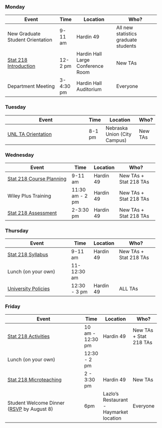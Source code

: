 ::: {.callout-tip .column-page}
### Monday

+----------------------------------------------+-----------+-----------------------------------+--------------------------------------+
| Event                                        | Time      | Location                          | Who?                                 |
+==============================================+===========+===================================+======================================+
| New Graduate Student Orientation             | 9-11 am   | Hardin 49                         | All new statistics graduate students |
+----------------------------------------------+-----------+-----------------------------------+--------------------------------------+
| [Stat 218 Introduction](01-introduction.qmd) | 12-2 pm   | Hardin Hall Large Conference Room | New TAs                              |
+----------------------------------------------+-----------+-----------------------------------+--------------------------------------+
| Department Meeting                           | 3-4:30 pm | Hardin Hall Auditorium            | Everyone                             |
+----------------------------------------------+-----------+-----------------------------------+--------------------------------------+
:::

::: {.callout-tip .column-page}
### Tuesday

+-----------------------------------------------------------------------------+--------+------------------------------+---------+
| Event                                                                       | Time   | Location                     | Who?    |
+=============================================================================+========+==============================+=========+
| [UNL TA Orientation](https://events.unl.edu/gradstudies/2022/08/16/165120/) | 8-1 pm | Nebraska Union (City Campus) | New TAs |
+-----------------------------------------------------------------------------+--------+------------------------------+---------+
:::

::: {.callout-tip .column-page}
### Wednesday

+----------------------------------------------------+-----------------+-----------+-------------------------------+
| Event                                              | Time            | Location  | Who?                          |
+====================================================+=================+===========+===============================+
| [Stat 218 Course Planning](02-course-planning.qmd) | 9-11 am         | Hardin 49 | New TAs + Stat 218 TAs        |
+----------------------------------------------------+-----------------+-----------+-------------------------------+
| Wiley Plus Training                                | 11:30 am - 2 pm | Hardin 49 | New TAs + Stat 218 TAs        |
+----------------------------------------------------+-----------------+-----------+-------------------------------+
| [Stat 218 Assessment](03-assessment.qmd)           | 2-3:30 pm       | Hardin 49 | New TAs + Stat 218 TAs        |
+----------------------------------------------------+-----------------+-----------+-------------------------------+
:::

::: {.callout-tip .column-page}
### Thursday

+----------------------------------------+--------------+-----------+------------------------+
| Event                                  | Time         | Location  | Who?                   |
+========================================+==============+===========+========================+
| [Stat 218 Syllabus](04-syllabus.qmd)   | 9-11 am      | Hardin 49 | New TAs + Stat 218 TAs |
+----------------------------------------+--------------+-----------+------------------------+
| Lunch (on your own)                    | 11-12:30 am  |           |                        |
+----------------------------------------+--------------+-----------+------------------------+
| [University Policies](05-policies.qmd) | 12:30 - 3 pm | Hardin 49 | ALL TAs                |
+----------------------------------------+--------------+-----------+------------------------+
:::

::: {.callout-tip .column-page}
### Friday

+---------------------------------------------------------------------------------------------------------------------------+------------------+-----------------------------------------+-------------------------------+
| Event                                                                                                                     | Time             | Location                                | Who?                          |
+===========================================================================================================================+==================+=========================================+===============================+
| [Stat 218 Activities](06-activities.qmd)                                                                                  | 10 am - 12:30 pm | Hardin 49                               | New TAs + Stat 218 TAs        |
+---------------------------------------------------------------------------------------------------------------------------+------------------+-----------------------------------------+-------------------------------+
| Lunch (on your own)                                                                                                       | 12:30 - 2 pm     |                                         |                               |
+---------------------------------------------------------------------------------------------------------------------------+------------------+-----------------------------------------+-------------------------------+
| [Stat 218 Microteaching](07-microteaching.qmd)                                                                            | 2 - 3:30 pm      | Hardin 49                               | New TAs                       |
+---------------------------------------------------------------------------------------------------------------------------+------------------+-----------------------------------------+-------------------------------+
| Student Welcome Dinner\                                                                                                   | 6pm              | Lazlo's Restaurant - Haymarket location | Everyone                      |
| ([RSVP](https://docs.google.com/forms/d/e/1FAIpQLSeq9MelnThsovox3cRawsbP_DbxtKqoZFme0hOMNtt7VYq0cw/viewform) by August 8) |                  |                                         |                               |
+---------------------------------------------------------------------------------------------------------------------------+------------------+-----------------------------------------+-------------------------------+
:::
